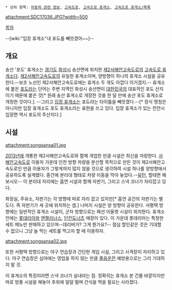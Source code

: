  * 상위 항목: [[자동차 관련 정보]], [[고속도로]], [[고속도로 휴게소]], [[고속도로 휴게소/목록]]

attachment:SDC17036.JPG?width=500

[[목차]]

--[wiki:"입장 휴게소"내 포도를 빼앗겼어~~]--

== 개요 ==
송산 '포도' 휴게소는 [[경기도]] [[화성시]] 송산면에 위치한 [[제2서해안고속도로]]의 [[고속도로 휴게소]]다. [[제2서해안고속도로]]의 유일한 휴게소이며, 양방향이 하나의 휴게소 시설을 공유한다.--보조 노선인 제2서해안고속도로에는 휴게소 두 개도 아깝다 이거겠지.-- 휴게소에 붙은 [[포도]]라는 단어는 주변 지역인 화성시 송산면이 [[대한민국]]의 대표적인 포도 산지이기 때문에 붙은 것[* 원래 송산 휴게소로 개장한 것을 한 달 만에 송산 포도 휴게소로 개칭한 것이다.]. --그리고 [[입장 휴게소]]는 포도라는 타이틀을 빼앗겼다.--[* 정식 명칭은 아니지만 입장 휴게소도 포도 휴게소라는 표현을 쓰고 있다. 입장 휴게소가 있는 천안시 입장면 역시 포도의 주산지다.] 

== 시설 ==
attachment:songsansa01.jpg

[[2013년]]에 개통한 제2서해안고속도로와 함께 개업한 만큼 시설은 최신을 자랑한다. [[서해안고속도로]] 이용자 가운데 인천 방향 차량을 분산할 목적으로 만든 것이 제2서해안고속도로인 만큼 이용자가 그렇게까지 많지 않을 것으로 생각하여 시설 하나를 양방향에서 공유하도록 설계했다. 중간에 분리대 형태로 차량 이동을 막아 놓았다.--[[유턴]], 할테면 해보시오-- 이 분리대 자리에는 흡연 시설과 함께 자판기, 그리고 스낵 코너가 자리잡고 있다.

화장실, 주유소, 자판기는 각 방향에 따로 자리 잡고 있지만[* 흡연 공간의 자판기는 별도다. 즉 자판기가 세 곳에 위치하는 셈.] 나머지 시설은 양 방향이 공유한다. 서평택 방향에는 일반적인 휴게소 시설이, 군자 방향으로는 패션 아울렛 시설이 위치한다. 휴게소 안에는 [[롯데리아]]와 [[엔젤리너스]], [[던킨도너츠]] 매장이 있다. 이 가운데 롯데리아는 특정한 세트 메뉴만 판매하고 있으며--데리버거? 그게 뭔가요?-- 점심 할인같은 것은 기대할 수 없으니 그냥 늘 먹는 세트를 먹고자 할 때 이용하자. 

attachment:songsansa02.jpg

또한 서평택 방향으로는 야구 연습장과 간단한 게임 시설, 그리고 사격장이 자리하고 있다. 야구 연습장은 심야에는 영업을 하지 않는 만큼 [[졸음운전]] 예방용으로는 그리 기대하지 말 것.

이 휴게소의 특징이라면 스낵 코너가 실내라는 점. 정확히는 휴게소 본 건물 바깥이지만 따로 방풍 시설을 해놓아 추위에 덜덜 떨며 간식을 먹을 필요는 사라졌다.
